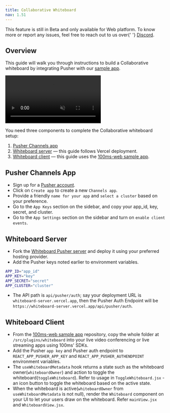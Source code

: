 ```yaml
---
title: Collaborative Whiteboard
nav: 1.51
---
```


<Note type="warning">
    This feature is still in Beta and only available for Web platform. To know more or report any
    issues, feel free to reach out to us over{' '}
    <a href={'https://discord.com/invite/kGdmszyzq2'}>Discord</a>.
</Note>

## Overview

This guide will walk you through instructions to build a Collaborative whiteboard by integrating Pusher with our [sample app](https://github.com/100mslive/100ms-web).

<video loop="true" autoplay="autoPlay" controls="controls" id="vid" muted>
    <source src="/docs/guides/whiteboard-demo.mp4" type="video/mp4" />
</video>
<br />

You need three components to complete the Collaborative whiteboard setup:

1. [Pusher Channels app](#usher-channels-app)
2. [Whiteboard server](#whiteboard-server) — this guide follows Vercel deployment.
3. [Whiteboard client](#whiteboard-client) — this guide uses the [100ms-web sample app](https://github.com/100mslive/100ms-web).

## Pusher Channels App

-   Sign up for a [Pusher account](https://pusher.com/).
-   Click on `Create app` to create a new `Channels app`.
-   Provide a friendly `name for your app` and `select a cluster` based on your preference.
-   Go to the `App Keys` section on the sidebar, and copy your app_id, key, secret, and cluster.
-   Go to the `App Settings` section on the sidebar and turn on `enable client events`.

## Whiteboard Server

-   Fork the [Whiteboard Pusher server](https://github.com/100mslive/whiteboard-server) and deploy it using your preferred hosting provider.
-   Add the Pusher keys noted earlier to environment variables.

```bash
APP_ID="app_id"
APP_KEY="key"
APP_SECRET="secret"
APP_CLUSTER="cluster"
```

-   The API path is `api/pusher/auth`; say your deployment URL is `whiteboard-server.vercel.app`, then the Pusher Auth Endpoint will be `https://whiteboard-server.vercel.app/api/pusher/auth`.

## Whiteboard Client

-   From the [100ms-web sample app](https://github.com/100mslive/100ms-web) repository, copy the whole folder at `/src/plugins/whiteboard` into your live video conferencing or live streaming apps using 100ms' SDKs.
-   Add the Pusher `app key` and Pusher auth endpoint to `REACT_APP_PUSHER_APP_KEY` and `REACT_APP_PUSHER_AUTHENDPOINT` environment variables.
-   The `useWhiteboardMetadata` hook returns a state such as the whiteboard owner(`whiteboardOwner`) and action to toggle the whiteboard(`toggleWhiteboard`). Refer to usage in `ToggleWhiteboard.jsx` - an icon button to toggle the whiteboard based on the active state.
-   When the whiteboard is active(`whiteboardOwner` from `useWhiteboardMetadata` is not null), render the `Whiteboard` component on your UI to let your users draw on the whiteboard. Refer `mainView.jsx` and `WhiteboardView.jsx`.
